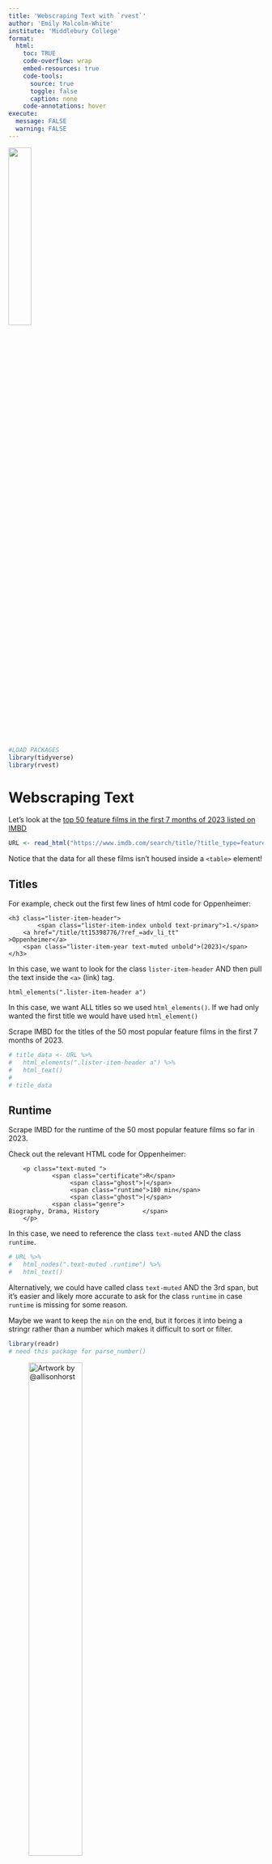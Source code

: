 ```yaml
---
title: 'Webscraping Text with `rvest`'
author: 'Emily Malcolm-White'
institute: 'Middlebury College'
format:
  html: 
    toc: TRUE
    code-overflow: wrap
    embed-resources: true
    code-tools:
      source: true
      toggle: false
      caption: none
    code-annotations: hover
execute: 
  message: FALSE
  warning: FALSE
---
```


![](https://rvest.tidyverse.org/logo.png){width=30%}

```r
#LOAD PACKAGES 
library(tidyverse)
library(rvest)
```

# Webscraping Text

Let's look at the [top 50 feature films in the first 7 months of 2023 listed on IMBD](https://www.imdb.com/search/title/?title_type=feature&year=2023-01-01,2023-07-31)

```r
URL <- read_html("https://www.imdb.com/search/title/?title_type=feature&year=2023-01-01,2023-07-31")
```


Notice that the data for all these films isn't housed inside a `<table>` element! 

## Titles

For example, check out the first few lines of html code for Oppenheimer: 

```{}
<h3 class="lister-item-header">
        <span class="lister-item-index unbold text-primary">1.</span>
    <a href="/title/tt15398776/?ref_=adv_li_tt"
>Oppenheimer</a>
    <span class="lister-item-year text-muted unbold">(2023)</span>
</h3>
```


In this case, we want to look for the class `lister-item-header` AND then pull the text inside the `<a>` (link) tag.

`html_elements(".lister-item-header a")`

:::callout-tip
In this case, we want ALL titles so we used `html_elements()`. If we had only wanted the first title we would have used `html_element()`
:::

Scrape IMBD for the titles of the 50 most popular feature films in the first 7 months of 2023. 

```r
# title_data <- URL %>%
#   html_elements(".lister-item-header a") %>%
#   html_text()
# 
# title_data
```

## Runtime

Scrape IMBD for the runtime of the 50 most popular feature films so far in 2023.

Check out the relevant HTML code for Oppenheimer: 
```{}
    <p class="text-muted ">
            <span class="certificate">R</span>
                 <span class="ghost">|</span> 
                 <span class="runtime">180 min</span>
                 <span class="ghost">|</span> 
            <span class="genre">
Biography, Drama, History            </span>
    </p>
```

In this case, we need to reference the class `text-muted` AND the class `runtime`. 

```r
# URL %>%
#   html_nodes(".text-muted .runtime") %>%
#   html_text() 
```
Alternatively, we could have called class `text-muted` AND the 3rd span, but it's easier and likely more accurate to ask for the class `runtime` in case `runtime` is missing for some reason. 

Maybe we want to keep the `min` on the end, but it forces it into being a stringr rather than a number which makes it difficult to sort or filter. 

```r
library(readr)
# need this package for parse_number()
```

![Artwork by @allisonhorst](https://cdn.myportfolio.com/45214904-6a61-4e23-98d6-b140f8654a40/4fd04f07-7404-4371-832c-c04ff9a6e069_rw_1920.png?h=2bd0f0330dc94ccbbb49766ed7f80b8b){width=50%}

```r
# runtime_data <- URL %>%
#   html_nodes(".text-muted .runtime") %>%
#   html_text() %>%
#   parse_number() %>% #this picks out only the numbers (and drops characters, in this case, "mins")
#   as.numeric()
# 
# runtime_data
```

## Ratings

Scrape IMBD for the ratings of the 50 most popular feature films in the first 7 months of 2023. 

Check out the relevant HTML code for Oppenheimer: 

```{}
    <div class="inline-block ratings-imdb-rating" name="ir" data-value="8.6">
        <span class="global-sprite rating-star imdb-rating"></span>
        <strong>8.6</strong>
    </div>
```

Let's scrape it! 
```r
# rating_data <- URL %>%
#   html_elements(".ratings-imdb-rating strong") %>%
#   html_text() %>%
#   as.numeric()
# 
# rating_data
```

:::callout-warning
Notice that there are only 49 ratings listed, not 50! 
There is no way to figure out which one is missing besides doing it by hand...

Which one is it? 

Once we figure out which one is it is, we should should add a blank element for the rating for that movie using the `append` function.

`rating_data <- append(rating_data, values=FALSE, after=11)`
:::

It's Killers of the Flower Moon (#32)! 

```r
#rating_data <- append(rating_data, values=NA, after=31)
```

Notice how it is the correct length (50) now! 

## Number of Votes

Scrape IMBD for the number of votes of the 50 most popular feature films in the first 7 months of 2023. 

Relevant code for Oppenheimer: 
```{}
        <p class="sort-num_votes-visible">
                <span class="text-muted">Votes:</span>
                <span name="nv" data-value="391689">391,689</span>
        </p>
```

Let's scrape it! 
```r
# votes_data <- URL %>%
#   html_elements(".sort-num_votes-visible span:nth-child(2)") %>%
#   html_text() %>%
#   parse_number() %>%
#   as.numeric()
# 
# votes_data
```
:::callout-warning
Same issue as before! We were supposed to have 50 but only got 49. 
It's Killers of the Flower Moon (#32), again! 

```r
#votes_data <- append(votes_data, values=NA, after=31)
```
:::

## Metascore

Scrape IMBD for the number of votes of the 50 most popular feature films in the first 7 months of 2023. 

Relevant code for Oppenheimer: 
```{}
            <div class="inline-block ratings-metascore">
<span class="metascore  favorable">88        </span>
        Metascore
            </div>
```

Let's scrape it! 
```r
# metascore_data <- URL %>%
#   html_elements(".metascore") %>%
#   html_text() %>%
#   parse_number() %>%
#   as.numeric()
# 
# metascore_data
```

:::callout-warning
Yikes! Now we only have 41 when we should have 50. 

We *could* manually go through and figure out which 9 are missing or we could reassess how important the metascore data is to us... 
:::

# Combining it all together into a data frame! 

We can combine all this data into one data frame: 

```r
# movies <- data.frame(Title = title_data,
# Runtime = runtime_data,
# Rating = rating_data,
# Votes = votes_data
# )
# 
# movies
```

Make a list OR Make a plot! 

```r
# ggplot(movies, aes(x=runtime_data, y=rating_data)) +
#   geom_point() +
#   theme_minimal() + 
#   xlab("Runtime (in minutes)") +
#   ylab("IMDB Rating")
```


